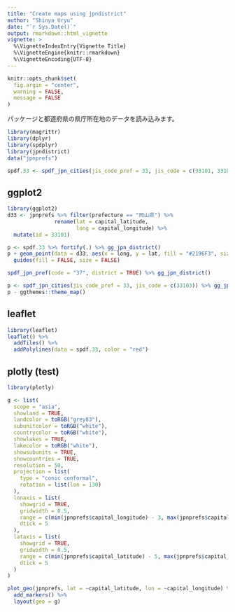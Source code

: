 ```yaml
---
title: "Create maps using jpndistrict"
author: "Shinya Uryu"
date: "`r Sys.Date()`"
output: rmarkdown::html_vignette
vignette: >
  %\VignetteIndexEntry{Vignette Title}
  %\VignetteEngine{knitr::rmarkdown}
  %\VignetteEncoding{UTF-8}
---
```


```r
knitr::opts_chunk$set(
  fig.argin = "center",
  warning = FALSE,
  message = FALSE
)
```

パッケージと都道府県の県庁所在地のデータを読み込みます。

```r
library(magrittr)
library(dplyr)
library(spdplyr)
library(jpndistrict)
data("jpnprefs")
```

```r
spdf.33 <- spdf_jpn_cities(jis_code_pref = 33, jis_code = c(33101, 33102, 33103, 33104, 33205))
```

## ggplot2

```r
library(ggplot2)
d33 <- jpnprefs %>% filter(prefecture == "岡山県") %>% 
               rename(lat = capital_latitude,
                      long = capital_longitude) %>% 
  mutate(id = 33101)

p <- spdf.33 %>% fortify(.) %>% gg_jpn_district()
p + geom_point(data = d33, aes(x = long, y = lat, fill = "#2196F3", size = 6)) +
  guides(fill = FALSE, size = FALSE)
```

```r
spdf_jpn_pref(code = "37", district = TRUE) %>% gg_jpn_district()
```

```r
p <- spdf_jpn_cities(jis_code_pref = 33, jis_code = c(33103)) %>% gg_jpn_district()
p - ggthemes::theme_map()
```

## leaflet

```r
library(leaflet)
leaflet() %>%
  addTiles() %>%
  addPolylines(data = spdf.33, color = "red")
```

## plotly (test)

```r
library(plotly)

g <- list(
  scope = "asia",
  showland = TRUE,
  landcolor = toRGB("grey83"),
  subunitcolor = toRGB("white"),
  countrycolor = toRGB("white"),
  showlakes = TRUE,
  lakecolor = toRGB("white"),
  showsubunits = TRUE,
  showcountries = TRUE,
  resolution = 50,
  projection = list(
    type = "conic conformal",
    rotation = list(lon = 130)
  ),
  lonaxis = list(
    showgrid = TRUE,
    gridwidth = 0.5,
    range = c(min(jpnprefs$capital_longitude) - 3, max(jpnprefs$capital_longitude) + 3),
    dtick = 5
  ),
  lataxis = list(
    showgrid = TRUE,
    gridwidth = 0.5,
    range = c(min(jpnprefs$capital_latitude) - 5, max(jpnprefs$capital_latitude) + 5),
    dtick = 5
  )
)

plot_geo(jpnprefs, lat = ~capital_latitude, lon = ~capital_longitude) %>%
  add_markers() %>%
  layout(geo = g)
```
